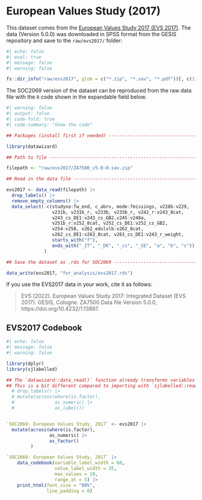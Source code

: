 
# European Values Study (2017)

This dataset comes from the [European Values Study 2017 (EVS 2017)](https://search.gesis.org/research_data/ZA7500?doi=10.4232/1.13897). The data (Version 5.0.0) was downloaded in SPSS format from the GESIS repository and save to the `raw/evs2017/` folder:


```r
#| echo: false
#| eval: true
#| message: false
#| warning: false

fs::dir_info("raw/evs2017", glob = c("*.zip", "*.sav", "*.pdf"))[, c(1,3)] |> gt::gt_preview() |> gt::cols_align(align = "left") |> gt::tab_options(table.width = "70%")

```

The SOC2069 version of the dataset can be reproduced from the raw data file with the `R` code shown in the expandable field below.

```r
#| warning: false
#| output: false
#| code-fold: true
#| code-summary: "Show the code"

## Packages (install first if needed) ----------------------------------------------------------------------------------------

library(datawizard)

## Path to file --------------------------------------------------------------------------------------------------------------

filepath <- "raw/evs2017/ZA7500_v5-0-0.sav.zip"

## Read in the data file -----------------------------------------------------------------------------------------------------

evs2017 <- data_read(filepath) |> 
  drop_labels() |>
  remove_empty_columns() |> 
  data_select(-c(studyno:fw_end, c_abrv, mode:fmissings, v228b:v229,
                 v231b, v231b_r, v233b, v233b_r, v242_r:v243_8cat,
                 v243_cs_DE1:v243_cs_GB2,v245:v248a,
                 v251b_r:v252_8cat, v252_cs_DE1:v252_cs_GB2,
                 v254:v258, v262_edulvlb:v262_8cat,
                 v262_cs_DE1:v263_8cat, v263_cs_DE1:v243_r_weight,
                 starts_with("f"),
                 ends_with("_IT", "_DK", "_cs", "_SE", "a", "b", "c"))
              )

## Save the dataset as .rds for SOC2069 --------------------------------------------------------------------------------------

data_write(evs2017, "for_analysis/evs2017.rds")

```

If you use the EVS2017 data in your work, cite it as follows:

 > EVS (2022). European Values Study 2017: Integrated Dataset (EVS 2017). GESIS, Cologne. ZA7500 Data file Version 5.0.0, https://doi.org/10.4232/1.13897.

## EVS2017 Codebook

```r
#| echo: false
#| message: false
#| warning: false

library(dplyr)
library(sjlabelled)

## The `datawizard::data_read()` function already transforms variables into factors more efficiently than `sjlabelled::read_spss()`, but for the `data_codebook()` we would like to have the Values listed as well as the Value Labels, so we need to transform the factors back to numeric and then into factors again.
## This is a bit different compared to importing with `sjlabelled::read_spss()`, when we would do:
  # drop_labels() |>
  # mutate(across(where(is.factor), 
  #               as_numeric) |> 
  #               as_label()) 


`SOC2069: European Values Study, 2017` <- evs2017 |> 
  mutate(across(where(is.factor), 
                as_numeric) |> 
                as_factor()
         )

`SOC2069: European Values Study, 2017` |> 
    data_codebook(variable_label_width = 60, 
                  value_label_width = 35,
                  max_values = 10,
                  range_at = 5) |> 
    print_html(font_size = "80%",
               line_padding = 0)
```